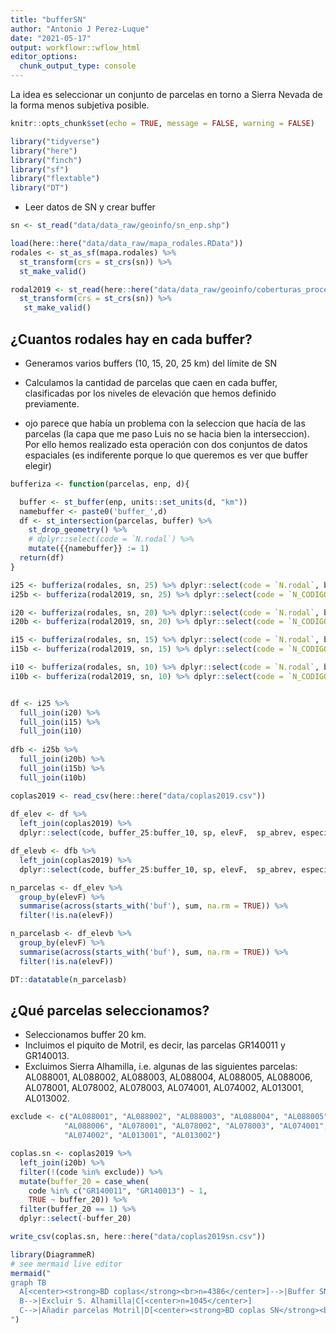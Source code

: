 ```yaml
---
title: "bufferSN"
author: "Antonio J Perez-Luque"
date: "2021-05-17"
output: workflowr::wflow_html
editor_options:
  chunk_output_type: console
---
```


La idea es seleccionar un conjunto de parcelas en torno a Sierra Nevada de la forma menos subjetiva posible. 

```r
knitr::opts_chunk$set(echo = TRUE, message = FALSE, warning = FALSE)
```

```r
library("tidyverse")
library("here")
library("finch")
library("sf")
library("flextable")
library("DT")
```

- Leer datos de SN y crear buffer 

```r
sn <- st_read("data/data_raw/geoinfo/sn_enp.shp") 
```

```r
load(here::here("data/data_raw/mapa_rodales.RData"))
rodales <- st_as_sf(mapa.rodales) %>% 
  st_transform(crs = st_crs(sn)) %>% 
  st_make_valid()

rodal2019 <- st_read(here::here("data/data_raw/geoinfo/coberturas_procesionaria/COB270616_ETRS89.shp")) %>% 
  st_transform(crs = st_crs(sn)) %>% 
   st_make_valid()
```

## ¿Cuantos rodales hay en cada buffer? 

- Generamos varios buffers (10, 15, 20, 25 km) del límite de SN 
- Calculamos la cantidad de parcelas que caen en cada buffer, clasificadas por los niveles de elevación que hemos definido previamente. 

- ojo parece que había un problema con la seleccion que hacía de las parcelas (la capa que me paso Luis no se hacia bien la interseccion). Por ello hemos realizado esta operación con dos conjuntos de datos espaciales (es indiferente porque lo que queremos es ver que buffer elegir)


```r
bufferiza <- function(parcelas, enp, d){ 

  buffer <- st_buffer(enp, units::set_units(d, "km"))
  namebuffer <- paste0('buffer_',d) 
  df <- st_intersection(parcelas, buffer) %>% 
    st_drop_geometry() %>% 
    # dplyr::select(code = `N.rodal`) %>% 
    mutate({{namebuffer}} := 1) 
  return(df)
}

i25 <- bufferiza(rodales, sn, 25) %>% dplyr::select(code = `N.rodal`, buffer_25)
i25b <- bufferiza(rodal2019, sn, 25) %>% dplyr::select(code = `N_CODIGO`, buffer_25)

i20 <- bufferiza(rodales, sn, 20) %>% dplyr::select(code = `N.rodal`, buffer_20)
i20b <- bufferiza(rodal2019, sn, 20) %>% dplyr::select(code = `N_CODIGO`, buffer_20)

i15 <- bufferiza(rodales, sn, 15) %>% dplyr::select(code = `N.rodal`, buffer_15)
i15b <- bufferiza(rodal2019, sn, 15) %>% dplyr::select(code = `N_CODIGO`, buffer_15)

i10 <- bufferiza(rodales, sn, 10) %>% dplyr::select(code = `N.rodal`, buffer_10)
i10b <- bufferiza(rodal2019, sn, 10) %>% dplyr::select(code = `N_CODIGO`, buffer_10)


df <- i25 %>% 
  full_join(i20) %>% 
  full_join(i15) %>% 
  full_join(i10) 
  
dfb <- i25b %>% 
  full_join(i20b) %>% 
  full_join(i15b) %>% 
  full_join(i10b) 
```

```r
coplas2019 <- read_csv(here::here("data/coplas2019.csv"))
  
df_elev <- df %>% 
  left_join(coplas2019) %>% 
  dplyr::select(code, buffer_25:buffer_10, sp, elevF,  sp_abrev, especie)

df_elevb <- dfb %>% 
  left_join(coplas2019) %>% 
  dplyr::select(code, buffer_25:buffer_10, sp, elevF,  sp_abrev, especie)

n_parcelas <- df_elev %>% 
  group_by(elevF) %>%
  summarise(across(starts_with('buf'), sum, na.rm = TRUE)) %>% 
  filter(!is.na(elevF)) 

n_parcelasb <- df_elevb %>% 
  group_by(elevF) %>%
  summarise(across(starts_with('buf'), sum, na.rm = TRUE)) %>% 
  filter(!is.na(elevF)) 

```


```r
DT::datatable(n_parcelasb)
```

## ¿Qué parcelas seleccionamos? 

- Seleccionamos buffer 20 km. 
- Incluimos el piquito de Motril, es decir, las parcelas GR140011 y GR140013. 
- Excluimos Sierra Alhamilla, i.e. algunas de las siguientes parcelas: AL088001, AL088002, AL088003, AL088004, AL088005, AL088006, AL078001, AL078002, AL078003, AL074001, AL074002, AL013001, AL013002. 


```r
exclude <- c("AL088001", "AL088002", "AL088003", "AL088004", "AL088005", 
            "AL088006", "AL078001", "AL078002", "AL078003", "AL074001", 
            "AL074002", "AL013001", "AL013002")

coplas.sn <- coplas2019 %>% 
  left_join(i20b) %>% 
  filter(!(code %in% exclude)) %>% 
  mutate(buffer_20 = case_when(
    code %in% c("GR140011", "GR140013") ~ 1,
    TRUE ~ buffer_20)) %>% 
  filter(buffer_20 == 1) %>% 
  dplyr::select(-buffer_20)

write_csv(coplas.sn, here::here("data/coplas2019sn.csv"))
```


```r
library(DiagrammeR)
# see mermaid live editor 
mermaid("
graph TB
  A[<center><strong>BD coplas</strong><br>n=4386</center>]-->|Buffer SN 20 km|B[<center>n=1055</center>]
  B-->|Excluir S. Alhamilla|C[<center>n=1045</center>]
  C-->|Añadir parcelas Motril|D[<center><strong>BD coplas SN</strong><br>n=1047</center>]
")
```




